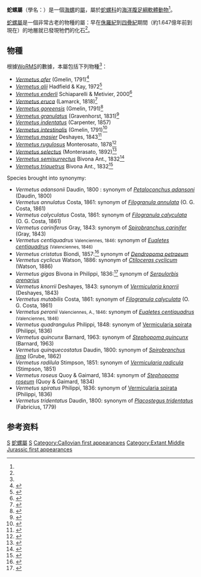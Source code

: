 {{Automatic Taxobox
| taxon = Vermetus
| authority = [[Daudin|Daudin]], 1800{{No-gastropod-genus-ref}}
| fossil range = {{fossil range|[[侏羅紀|侏羅紀]]|現在}}
| image = Vermetus Pliocene Cyprus aperture view.jpg
| image_caption = ''Vermetus'' sp., Nicosia Formation, Pliocene, Cyprus
| synonyms_ref = <ref name="WoRMS_138652" />
| synonyms = * ''Thylaeodus'' Mörch, 1860
}}

'''蛇螺屬'''（學名：{{lang|la|'''''Vermetus'''''}}）是一個[[海螺|海螺]]的[[屬_(生物)|屬]]，屬於[[蛇螺科|蛇螺科]]的[[海洋動物|海洋]][[腹足綱|腹足綱]][[軟體動物|軟體動物]]<ref name="WoRMS_138652" />。

[[蛇螺屬|蛇螺屬]]是一個非常古老的物種的屬：早在[[侏羅紀|侏羅紀]]到[[四疊紀|四疊紀]]期間（約1.647億年前到現在）的地層就已發現牠們的化石<ref name=AA/>。

==物種==
根據[[WoRMS|WoRMS]]的數據，本屬包括下列物種<ref name="WoRMS_138652" />：
* ''[[Vermetus_afer|Vermetus afer]]'' (Gmelin, 1791)<ref>{{WoRMS |id=438934 |authorlink=WoRMS |title=''Vermetus afer'' (Gmelin, 1791)|accessdate=2010-07-09 }}</ref>
* ''[[Vermetus_alii|Vermetus alii]]'' Hadfield & Kay, 1972<ref>{{WoRMS |id=397202|authorlink=WoRMS|title=''Vermetus alii'' Hadfield & Kay, 1972|accessdate=2010-07-09 }}</ref>
* ''[[Vermetus_enderli|Vermetus enderli]]'' Schiaparelli & Metivier, 2000<ref>{{WoRMS |id=458326|authorlink=WoRMS|title=''Vermetus enderli'' Schiaparelli & Metivier, 2000|accessdate=2010-07-09 }}</ref>
* ''[[Vermetus_eruca|Vermetus eruca]]'' (Lamarck, 1818)<ref>{{WoRMS |id=212109 |authorlink=WoRMS|title=''Vermetus eruca'' (Lamarck, 1818)|accessdate=2010-07-09 }}</ref>
* ''[[Vermetus_goreensis|Vermetus goreensis]]'' (Gmelin, 1791)<ref>{{WoRMS |id=438936 |authorlink=WoRMS|title=''Vermetus goreensis'' (Gmelin, 1791)|accessdate=2010-07-09 }}</ref>
* ''[[Vermetus_granulatus|Vermetus granulatus]]'' (Gravenhorst, 1831)<ref>{{WoRMS |id=141941 |authorlink=WoRMS|title=''Vermetus granulatus'' (Gravenhorst, 1831)|accessdate=2010-07-09 }}</ref>
* ''[[Vermetus_indentatus|Vermetus indentatus]]'' (Carpenter, 1857)
* ''[[Vermetus_intestinalis|Vermetus intestinalis]]'' (Gmelin, 1791)<ref>{{WoRMS |id=439946 |authorlink=WoRMS|title=''Vermetus intestinalis'' (Gmelin, 1791)|accessdate=2010-07-09 }}</ref>
* ''[[Vermetus_masier|Vermetus masier]]'' Deshayes, 1843<ref>{{WoRMS |id=224600 |authorlink=WoRMS|title=''Vermetus masier'' Deshayes, 1843|accessdate=2010-07-09 }}</ref>
* ''[[Vermetus_rugulosus|Vermetus rugulosus]]'' Monterosato, 1878<ref>{{WoRMS |id=141942 |authorlink=WoRMS|title=''Vermetus rugulosus'' Monterosato, 1878|accessdate=2010-07-09 }}</ref>
* ''[[Vermetus_selectus|Vermetus selectus]]'' (Monterasato, 1892)<ref>{{WoRMS |id=224602 |authorlink=WoRMS|title=''Vermetus selectus'' (Monterasato, 1892)|accessdate=2010-07-09 }}</ref>
* ''[[Vermetus_semisurrectus|Vermetus semisurrectus]]'' Bivona Ant., 1832<ref>{{WoRMS |id=141943 |authorlink=WoRMS|title=''Vermetus semisurrectus'' Bivona Ant., 1832||accessdate=2010-07-09 }}</ref>
* ''[[Vermetus_triquetrus|Vermetus triquetrus]]'' Bivona Ant., 1832<ref>{{WoRMS |id=141944 |authorlink=WoRMS |title=''Vermetus triquetrus'' Bivona Ant., 1832||accessdate=2010-07-09 }}</ref>
;Species brought into synonymy:
* ''Vermetus adansonii'' Daudin, 1800 : synonym of ''[[Petaloconchus_adansoni|Petaloconchus adansoni]]'' (Daudin, 1800)
* ''Vermetus annulatus'' Costa, 1861: synonym of ''[[Filogranula_annulata|Filogranula annulata]]'' (O. G. Costa, 1861)
* ''Vermetus calyculatus'' Costa, 1861: synonym of ''[[Filogranula_calyculata|Filogranula calyculata]]'' (O. G. Costa, 1861)
* ''Vermetus cariniferus'' Gray, 1843: synonym of ''[[Spirobranchus_carinifer|Spirobranchus carinifer]]'' (Gray, 1843)
* ''Vermetus centiquadrus'' <small>Valenciennes, 1846</small>: synonym of ''[[Eualetes_centiquadrus|Eualetes centiquadrus]]'' <small>(Valenciennes, 1846)</small>
* ''Vermetus cristatus'' Biondi, 1857:<ref>{{WoRMS |id=238108 |authorlink=WoRMS |title=''Vermetus cristatus'' Biondi, 1857 |accessdate=2010-07-09 }}</ref> synonym of ''[[Dendropoma_petraeum|Dendropoma petraeum]]''
* ''Vermetus cyclicus'' Watson, 1886: synonym of ''[[Ctiloceras_cyclicum|Ctiloceras cyclicum]]'' (Watson, 1886)
* ''Vermetus gigas'' Bivona in Philippi, 1836:<ref>{{WoRMS |id=445261|authorlink=WoRMS|title=''Vermetus gigas'' Bivona in Philippi, 1836|accessdate=2010-07-09 }}</ref> synonym of ''[[Serpulorbis_arenarius|Serpulorbis arenarius]]''
* ''Vermetus knorrii'' Deshayes, 1843: synonym of ''[[Vermicularia_knorrii|Vermicularia knorrii]]'' (Deshayes, 1843)
* ''Vermetus mutabilis'' Costa, 1861: synonym of ''[[Filogranula_calyculata|Filogranula calyculata]]'' (O. G. Costa, 1861)
* ''Vermetus peronii'' <small>Valenciennes, A., 1846</small>: synonym of ''[[Eualetes_centiquadrus|Eualetes centiquadrus]]'' <small>(Valenciennes, 1846)</small>
* ''Vermetus quadrangulus'' Philippi, 1848: synonym of [[Vermicularia_spirata|Vermicularia spirata]] (Philippi, 1836)
* ''Vermetus quincunx'' Barnard, 1963: synonym of ''[[Stephopoma_quincunx|Stephopoma quincunx]]'' (Barnard, 1963)
* ''Vermetus quinquecostatus'' Daudin, 1800: synonym of ''[[Spirobranchus_lima|Spirobranchus lima]]'' (Grube, 1862)
* ''Vermetus radilula'' Stimpson, 1851: synonym of ''[[Vermicularia_radicula|Vermicularia radicula]]'' (Stimpson, 1851)
* ''Vermetus roseus'' Quoy & Gaimard, 1834: synonym of ''[[Stephopoma_roseum|Stephopoma roseum]]'' (Quoy & Gaimard, 1834)
* ''Vermetus spiratus'' Philippi, 1836: synonym of [[Vermicularia_spirata|Vermicularia spirata]] (Philippi, 1836)
* ''Vermetus tridentatus'' Daudin, 1800: synonym of ''[[Placostegus_tridentatus|Placostegus tridentatus]]'' (Fabricius, 1779)

==参考资料==
{{reflist |refs=
<ref name=AA>{{fossilworks|id=10660|title=Vermetus}}</ref>
<ref name="WoRMS_138652">{{cite WoRMS
 |id=138652 |authorlink=WoRMS
 |last=Gofas|first=S.
 |title=''Vermetus'' Daudin, 1800
 |accessdate=2012-02-11 }}</ref>
<ref name="Keen 1961">{{cite journal
 |last=Keen |first=M. 
 |year=1961
 |title=A proposed reclassification of the gastropod family Vermetidae
 |journal=''[[Bulletin_of_the_British_Museum,_Natural_History_(Zoology)|Bulletin of the British Museum, Natural History (Zoology)]]''
 |volume=7 |issue=3 |pages=183-211 }}</ref>
* Gofas, S.; Le Renard, J.; Bouchet, P. (2001). Mollusca, in: Costello, M.J. et al. (Ed.) (2001). ''European register of marine species: a check-list of the marine species in Europe and a bibliography of guides to their identification''. Collection Patrimoines Naturels, 50: pp. 180–213
}}

{{Vermetidae-stub}}
{{Taxonbar}}
[[Category:_1800年描述的分类群|S]]
[[Category:蛇螺屬|]]
[[Category:_蛇螺科|S]]
[[Category:Callovian_first_appearances|Category:Callovian first appearances]]
[[Category:Extant_Middle_Jurassic_first_appearances|Category:Extant Middle Jurassic first appearances]]